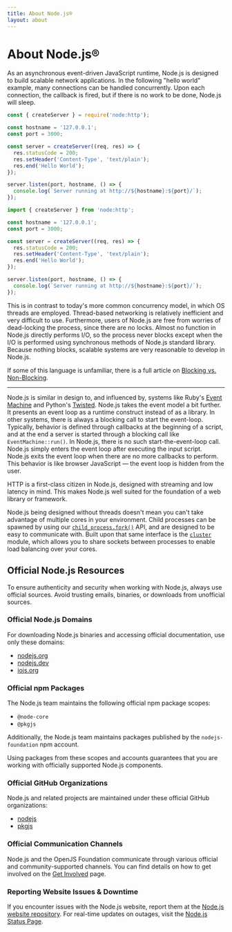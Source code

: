 ```yaml
---
title: About Node.js®
layout: about
---
```


# About Node.js®

As an asynchronous event-driven JavaScript runtime, Node.js is designed to build
scalable network applications. In the following "hello world" example, many
connections can be handled concurrently. Upon each connection, the callback is
fired, but if there is no work to be done, Node.js will sleep.

```cjs
const { createServer } = require('node:http');

const hostname = '127.0.0.1';
const port = 3000;

const server = createServer((req, res) => {
  res.statusCode = 200;
  res.setHeader('Content-Type', 'text/plain');
  res.end('Hello World');
});

server.listen(port, hostname, () => {
  console.log(`Server running at http://${hostname}:${port}/`);
});
```

```mjs
import { createServer } from 'node:http';

const hostname = '127.0.0.1';
const port = 3000;

const server = createServer((req, res) => {
  res.statusCode = 200;
  res.setHeader('Content-Type', 'text/plain');
  res.end('Hello World');
});

server.listen(port, hostname, () => {
  console.log(`Server running at http://${hostname}:${port}/`);
});
```

This is in contrast to today's more common concurrency model, in which OS threads
are employed. Thread-based networking is relatively inefficient and very
difficult to use. Furthermore, users of Node.js are free from worries of
dead-locking the process, since there are no locks. Almost no function in
Node.js directly performs I/O, so the process never blocks except when the I/O is performed using
synchronous methods of Node.js standard library. Because nothing blocks, scalable systems are very
reasonable to develop in Node.js.

If some of this language is unfamiliar, there is a full article on
[Blocking vs. Non-Blocking](/learn/asynchronous-work/overview-of-blocking-vs-non-blocking).

---

Node.js is similar in design to, and influenced by, systems like Ruby's
[Event Machine](https://github.com/eventmachine/eventmachine) and Python's [Twisted](https://twisted.org/). Node.js takes the event model a bit
further. It presents an event loop as a runtime construct instead of as a library. In other systems,
there is always a blocking call to start the event-loop.
Typically, behavior is defined through callbacks at the beginning of a script, and
at the end a server is started through a blocking call like `EventMachine::run()`.
In Node.js, there is no such start-the-event-loop call. Node.js simply enters the event loop after executing the input script. Node.js
exits the event loop when there are no more callbacks to perform. This behavior
is like browser JavaScript — the event loop is hidden from the user.

HTTP is a first-class citizen in Node.js, designed with streaming and low
latency in mind. This makes Node.js well suited for the foundation of a web
library or framework.

Node.js being designed without threads doesn't mean you can't take
advantage of multiple cores in your environment. Child processes can be spawned
by using our [`child_process.fork()`](https://nodejs.org/api/child_process.html) API, and are designed to be easy to
communicate with. Built upon that same interface is the [`cluster`](https://nodejs.org/api/cluster.html) module,
which allows you to share sockets between processes to enable load balancing
over your cores.

## Official Node.js Resources

To ensure authenticity and security when working with Node.js, always use official sources. Avoid trusting emails,
binaries, or downloads from unofficial sources.

### Official Node.js Domains

For downloading Node.js binaries and accessing official documentation, use only these domains:

- [nodejs.org](https://nodejs.org)
- [nodejs.dev](https://nodejs.dev)
- [iojs.org](https://iojs.org)

### Official npm Packages

The Node.js team maintains the following official npm package scopes:

- `@node-core`
- `@pkgjs`

Additionally, the Node.js team maintains packages published by the `nodejs-foundation` npm account.

Using packages from these scopes and accounts guarantees that you are working with officially supported Node.js components.

### Official GitHub Organizations

Node.js and related projects are maintained under these official GitHub organizations:

- [nodejs](https://github.com/nodejs)
- [pkgjs](https://github.com/pkgjs)

### Official Communication Channels

Node.js and the OpenJS Foundation communicate through various official and community-supported channels. You can find details on
how to get involved on the [Get Involved](https://nodejs.org/en/about/get-involved) page.

### Reporting Website Issues & Downtime

If you encounter issues with the Node.js website, report them at the [Node.js website repository](https://github.com/nodejs/nodejs.org/issues).
For real-time updates on outages, visit the [Node.js Status Page](https://status.nodejs.org).
